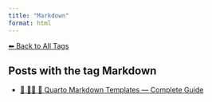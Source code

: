 ```yaml
---
title: "Markdown"
format: html
---
```


[⬅ Back to All Tags](../tags.qmd)

## Posts with the tag **Markdown**

- [📘 👨‍💻 📄 Quarto Markdown Templates — Complete Guide](/posts/programming/quarto/models-quarto-markdown.html)
